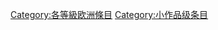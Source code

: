 {{Articles by Quality|topic=欧洲|project=欧洲|format=TOC}}
{{Wikipedia category}}
{{emptycat}}
{{catmore1|[[Wikipedia:欧洲專題|Wikipedia:欧洲專題]]}}

[[Category:各等級欧洲條目|Category:各等級欧洲條目]]
[[Category:小作品级条目|Category:小作品级条目]]